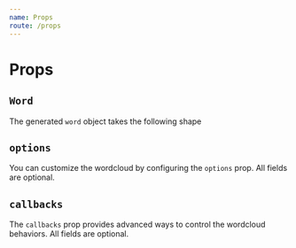 ```yaml
---
name: Props
route: /props
---
```




# Props

<Props of={ReactWordcloud} />

## `Word`

The generated `word` object takes the following shape

<Props of={Word} />

## `options`

You can customize the wordcloud by configuring the `options` prop. All fields are optional.

<Props of={Options} />

## `callbacks`

The `callbacks` prop provides advanced ways to control the wordcloud behaviors. All fields are optional.

<Props of={Callbacks} />
